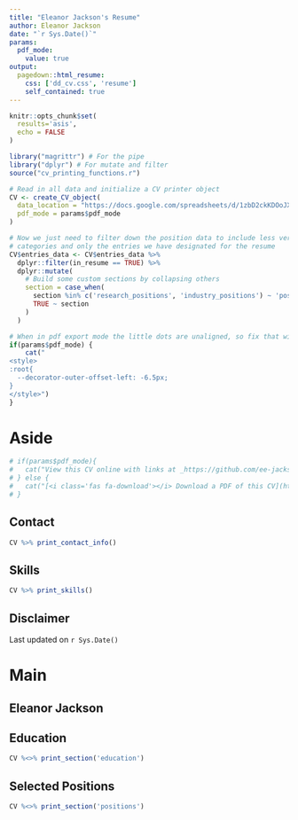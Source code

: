 ```yaml
---
title: "Eleanor Jackson's Resume"
author: Eleanor Jackson
date: "`r Sys.Date()`"
params:
  pdf_mode:
    value: true
output:
  pagedown::html_resume:
    css: ['dd_cv.css', 'resume']
    self_contained: true
---
```


```r
knitr::opts_chunk$set(
  results='asis', 
  echo = FALSE
)

library("magrittr") # For the pipe
library("dplyr") # For mutate and filter
source("cv_printing_functions.r")

# Read in all data and initialize a CV printer object
CV <- create_CV_object(
  data_location = "https://docs.google.com/spreadsheets/d/1zbD2ckKDOoJX7OmeNlZuqa2tnPQmH0-7o9QqjL6n9tU/edit#gid=917338460",  
  pdf_mode = params$pdf_mode
)

# Now we just need to filter down the position data to include less verbose
# categories and only the entries we have designated for the resume
CV$entries_data <- CV$entries_data %>% 
  dplyr::filter(in_resume == TRUE) %>% 
  dplyr::mutate(
    # Build some custom sections by collapsing others
    section = case_when(
      section %in% c('research_positions', 'industry_positions') ~ 'positions', 
      TRUE ~ section
    )
  ) 

```


```r
# When in pdf export mode the little dots are unaligned, so fix that with some conditional CSS.
if(params$pdf_mode) {
    cat("
<style>
:root{
  --decorator-outer-offset-left: -6.5px;
}
</style>")
}
```


Aside
================================================================================

```r
# if(params$pdf_mode){
#   cat("View this CV online with links at _https://github.com/ee-jackson/cv_")
# } else {
#   cat("[<i class='fas fa-download'></i> Download a PDF of this CV](https://github.com/ee-jackson/cv.pdf)")
# }
```

Contact {#contact}
--------------------------------------------------------------------------------

```r
CV %>% print_contact_info()
```

Skills {#skills}
--------------------------------------------------------------------------------

```r
CV %>% print_skills()
```


Disclaimer {#disclaimer}
--------------------------------------------------------------------------------

<!-- Made with the R package [**pagedown**](https://github.com/rstudio/pagedown).  -->

<!-- The source code is available [on github.com/ee-jackson/cv](https://github.com/ee-jackson/cv). -->

Last updated on `r Sys.Date()`



Main
================================================================================

Eleanor Jackson {#title}
--------------------------------------------------------------------------------



Education {data-icon=graduation-cap}
--------------------------------------------------------------------------------

```r
CV %<>% print_section('education')
```



Selected Positions {data-icon=briefcase data-concise=true}
--------------------------------------------------------------------------------

```r
CV %<>% print_section('positions')
```
